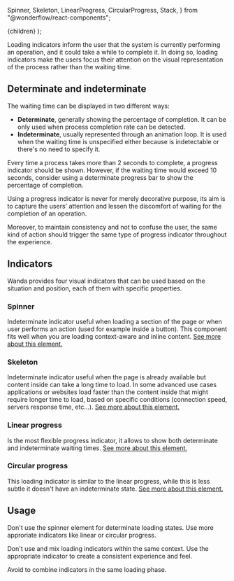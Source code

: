   Spinner,
  Skeleton,
  LinearProgress,
  CircularProgress,
  Stack,
} from "@wonderflow/react-components";

  <MdxLayout title="Loading" description="Ease the pain of waiting">
    {children}
  </MdxLayout>
);

Loading indicators inform the user that the system is currently performing an operation, and it could take a while to complete it. In doing so, loading indicators make the users focus their attention on the visual representation of the process rather than the waiting time.

## Determinate and indeterminate

The waiting time can be displayed in two different ways:

- **Determinate**, generally showing the percentage of completion. It can be only used when process completion rate can be detected.
- **Indeterminate**, usually represented through an animation loop. It is used when the waiting time is unspecified either because is indetectable or there's no need to specify it.

Every time a process takes more than 2 seconds to complete, a progress indicator should be shown. However, if the waiting time would exceed 10 seconds, consider using a determinate progress bar to show the percentage of completion.

Using a progress indicator is never for merely decorative purpose, its aim is to capture the users' attention and lessen the discomfort of waiting for the completion of an operation.

Moreover, to maintain consistency and not to confuse the user, the same kind of action should trigger the same type of progress indicator throughout the experience.

## Indicators

Wanda provides four visual indicators that can be used based on the situation and position, each of them with specific properties.

### Spinner

<LiveArea>
  <Spinner />
</LiveArea>

Indeterminate indicator useful when loading a section of the page or when user performs an action (used for example inside a button). This component fits well when you are loading context-aware and inline content. [See more about this element.](/develop/components/spinner/)

### Skeleton

<LiveArea columnGap={32} verticalAlign="start">
  <Skeleton inline circle width={50} height={50} />
  <Skeleton count={4} width={400} />
</LiveArea>

Indeterminate indicator useful when the page is already available but content inside can take a long time to load. In some advanced use cases applications or websites load faster than the content inside that might require longer time to load, based on specific conditions (connection speed, servers response time, etc...). [See more about this element.](/develop/components/skeleton/)

### Linear progress

<LiveArea>
  <div style={{ width: "100%" }}>
    <LinearProgress value={40} />
  </div>
  <div style={{ width: "100%" }}>
    <LinearProgress />
  </div>
</LiveArea>

Is the most flexible progress indicator, it allows to show both determinate and indeterminate waiting times. [See more about this element.](/develop/components/linear-progress/)

### Circular progress

<LiveArea>
  <CircularProgress value={40} showProgress />
</LiveArea>

This loading indicator is similar to the linear progress, while this is less subtle it doesn't have an indeterminate state. [See more about this element.](/develop/components/circular-progress/)

## Usage

Don't use the spinner element for determinate loading states. Use more approriate indicators like linear or circular progress.

<Stack direction="row" columnGap={24}>
  <HintCard isBad image="/design/recipes/loading/spinner-percentage-dont.png" />
  <HintCard image="/design/recipes/loading/spinner-percentage-do.png" />
</Stack>

Don't use and mix loading indicators within the same context. Use the appropriate indicator to create a consistent experience and feel.

<Stack direction="row" columnGap={24}>
  <HintCard isBad image="/design/recipes/loading/progress-content-dont.png" />
  <HintCard image="/design/recipes/loading/progress-content-do.png" />
</Stack>

Avoid to combine indicators in the same loading phase.

<Stack direction="row" columnGap={24}>
  <HintCard isBad image="/design/recipes/loading/combine-dont.png" />
  <HintCard image="/design/recipes/loading/combine-do.png" />
</Stack>
